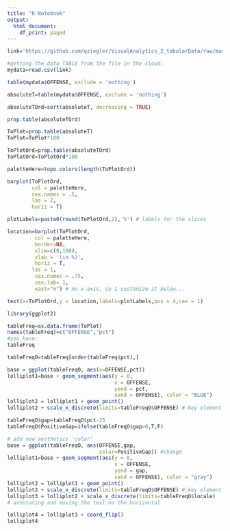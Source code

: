 ```yaml
---
title: "R Notebook"
output:
  html_document:
    df_print: paged
---
```




```r
link='https://github.com/qziegler/VisualAnalytics_2_tabularData/raw/master/data_forclass/FY2017_DCCrimeData.csv'

#getting the data TABLE from the file in the cloud:
mydata=read.csv(link)
```


```r
table(mydata$OFFENSE, exclude = 'nothing')
```

```r
absoluteT=table(mydata$OFFENSE, exclude = 'nothing')
```

```r
absoluteTOrd=sort(absoluteT, decreasing = TRUE)
```

```r
prop.table(absoluteTOrd)
```

```r
ToPlot=prop.table(absoluteT)
ToPlot=ToPlot*100
```

```r
ToPlotOrd=prop.table(absoluteTOrd)
ToPlotOrd=ToPlotOrd*100
```

```r
paletteHere=topo.colors(length(ToPlotOrd))
```


```r
barplot(ToPlotOrd,
        col = paletteHere,
        cex.names = .5,
        las = 2,
        horiz = T)

```

```r
plotLabels=paste0(round(ToPlotOrd,2),'%') # labels for the slices

location=barplot(ToPlotOrd,
         col = paletteHere,
         border=NA,
         xlim=c(0,100), 
         xlab = '(in %)',
         horiz = T,
        las = 1,
         cex.names = .75,
         cex.lab= 1,
         xaxt="n") # no x-axis, so I customize it below...

text(x=ToPlotOrd,y = location,labels=plotLabels,pos = 4,cex = 1)  
```


```r
library(ggplot2)
```

```r
tableFreq=as.data.frame(ToPlot)
names(tableFreq)=c("OFFENSE","pct")
#you have:
tableFreq
```
```r
tableFreqO=tableFreq[order(tableFreq$pct),]
```

```r
base = ggplot(tableFreqO, aes(x=OFFENSE,pct)) 
lolliplot1=base + geom_segment(aes(y = 0, 
                                   x = OFFENSE, 
                                   yend = pct, 
                                   xend = OFFENSE), color = "BLUE") 
lolliplot2 = lolliplot1 + geom_point()
lolliplot2 + scale_x_discrete(limits=tableFreqO$OFFENSE) # key element
```


```r
tableFreqO$gap=tableFreqO$pct-25
tableFreqO$PositiveGap=ifelse(tableFreqO$gap>0,T,F)

# add new aesthetics 'color'
base = ggplot(tableFreqO, aes(OFFENSE,gap,
                              color=PositiveGap)) #change
lolliplot1=base + geom_segment(aes(y = 0, 
                                   x = OFFENSE, 
                                   yend = gap, 
                                   xend = OFFENSE), color = "gray") 
lolliplot2 = lolliplot1 + geom_point()
lolliplot2 + scale_x_discrete(limits=tableFreqO$OFFENSE) # key element
lolliplot3 = lolliplot2 + scale_x_discrete(limits=tableFreqO$locale) 
# annotating and moving the text on the horizontal
```

```r
lolliplot4 = lolliplot3 + coord_flip()
lolliplot4
```

